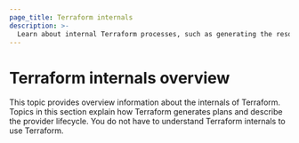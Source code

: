 ```yaml
---
page_title: Terraform internals
description: >-
  Learn about internal Terraform processes, such as generating the resource dependency graph.
---
```


# Terraform internals overview

This topic provides overview information about the internals of Terraform. 
Topics in this section explain how Terraform generates plans and describe the provider lifecycle. 
You do not have to understand Terraform internals to use Terraform. 
